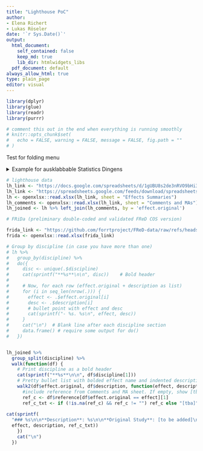 ```yaml
---
title: "Lighthouse PoC"
author:
- Elena Richert
- Lukas Röseler
date: '`r Sys.Date()`'
output:
  html_document:
    self_contained: false
    keep_md: true
    lib_dir: htmlwidgets_libs
  pdf_document: default
always_allow_html: true
type: plain_page
editor: visual
---
```


```r
library(dplyr)
library(glue)
library(readr)
library(purrr)

# comment this out in the end when everything is running smoothly
# knitr::opts_chunk$set(
#   echo = FALSE, warning = FALSE, message = FALSE, fig.path = ""
# )

```

Test for folding menu

<details>

<summary>Example for ausklabbable Statistics Dingens</summary>

`r mean(c(1:100))`

</details>

```r

# lighthouse data
lh_link <- "https://docs.google.com/spreadsheets/d/1gUBU8s2de3nRVO9bHi3EJYMllcFR-MQ9Uyni1SPlEns/edit?gid=0#gid=0"
lh_link <- "https://spreadsheets.google.com/feeds/download/spreadsheets/Export?key=1gUBU8s2de3nRVO9bHi3EJYMllcFR-MQ9Uyni1SPlEns&exportFormat=xlsx"
lh <- openxlsx::read.xlsx(lh_link, sheet = "Effects Summaries")
lh_comments <- openxlsx::read.xlsx(lh_link, sheet = "Comments and MAs")
lh_joined <- lh %>% left_join(lh_comments, by = 'effect.original')

# FRiDa (preliminary double-coded and validated FReD COS version)

frida_link <- "https://github.com/forrtproject/FReD-data/raw/refs/heads/main/2025-07-01_COSdata_validated.xlsx"
frida <- openxlsx::read.xlsx(frida_link)

```

```r

# Group by discipline (in case you have more than one)
# lh %>%
#   group_by(discipline) %>%
#   do({
#     disc <- unique(.$discipline)
#     cat(sprintf("**%s**\n\n", disc))    # Bold header
#     
#     # Now, for each row (effect.original + description as list)
#     for (i in seq_len(nrow(.))) {
#       effect <- .$effect.original[i]
#       desc <- .$description[i]
#       # bullet point with effect and desc
#       cat(sprintf("- %s. %s\n", effect, desc))
#     }
#     cat("\n")  # Blank line after each discipline section
#     data.frame() # require some output for do()
#   })


lh_joined %>%
  group_split(discipline) %>%
  walk(function(df) {
    # Print discipline as a bold header
    cat(sprintf("**%s**\n\n", df$discipline[1]))
    # Pretty bullet list with bolded effect name and indented description
    walk2(df$effect.original, df$description, function(effect, description) {
      #include reference from Comments and MA sheet. If empty, show [tba]
      ref_c <- df$reference[df$effect.original == effect][1]
      ref_c_txt <- if (!is.na(ref_c) && ref_c != "") ref_c else "[tba]"
      
cat(sprintf(
  "### %s\n\n**Description**: %s\n\n**Original Study**: [to be added]\n\n**Replication Study**: [to be added]\n\n**Comments and MAs**: %s\n\n---\n\n",
  effect, description, ref_c_txt))
    })
    cat("\n")
  })
```
